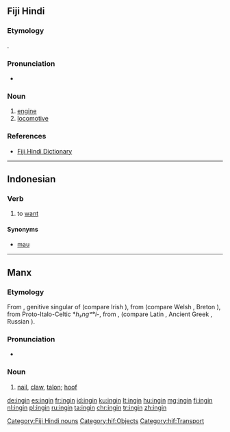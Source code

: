 ==Fiji Hindi==

===Etymology===
{{borrowing|en|engine|lang=hif}}.

===Pronunciation===
* {{IPA|/ɪnɡɪn/|lang=hif}}

===Noun===
{{head|hif|nouns}}

# [[engine]]
# [[locomotive]]

===References===
* [http://web.archive.org/20080308065956/www.geocities.com/fijihindi/FijiHindiEnglishDict.htm#i Fiji Hindi Dictionary]

[[Category:Fiji Hindi nouns]]
[[Category:hif:Objects]]
[[Category:hif:Transport]]

----

==Indonesian==

===Verb===
{{id-verb}}

# to [[want]]
#: {{usex|Aku '''ingin''' pergi ke sana|translation=I want to go there|lang=id}}

====Synonyms====
* [[mau]]

----

==Manx==

===Etymology===
From {{etyl|sga|gv}} {{term|ingen|lang=sga}}, genitive singular of {{term|inga||nail|lang=sga}} (compare Irish {{term|ionga|lang=ga}}), from {{etyl|cel-pro|gv}} {{m|cel-pro|*angʷīnā}} (compare Welsh {{term|ewin|lang=cy}}, Breton {{term|ivin|lang=br}}), from Proto-Italo-Celtic *''h₃ngʷʰi-'', from {{etyl|ine-pro|gv}} {{m|ine-pro|*h₃nogʰ-||nail}}, {{m|ine-pro|*h₃nogʷʰ-}} (compare Latin {{term|unguis|lang=la}}, Ancient Greek {{term|ὄνυξ|lang=grc}}, Russian {{term|ноготь|tr=nógot’|lang=ru}}).

===Pronunciation===
* {{IPA|/ˈiŋən/|lang=gv}}

===Noun===
{{gv-noun|f|inginyn|pl2=ingnyn|ingney}}

# {{lb|gv|anatomy}} [[nail]], [[claw]], [[talon]]; [[hoof]]

[[de:ingin]]
[[es:ingin]]
[[fr:ingin]]
[[id:ingin]]
[[ku:ingin]]
[[lt:ingin]]
[[hu:ingin]]
[[mg:ingin]]
[[fj:ingin]]
[[nl:ingin]]
[[pl:ingin]]
[[ru:ingin]]
[[ta:ingin]]
[[chr:ingin]]
[[tr:ingin]]
[[zh:ingin]]
